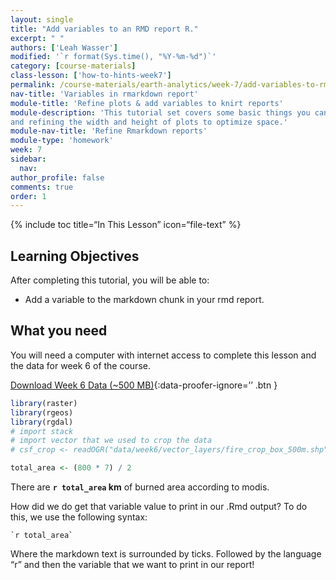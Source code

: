 ```yaml
---
layout: single
title: "Add variables to an RMD report R."
excerpt: " "
authors: ['Leah Wasser']
modified: '`r format(Sys.time(), "%Y-%m-%d")`'
category: [course-materials]
class-lesson: ['how-to-hints-week7']
permalink: /course-materials/earth-analytics/week-7/add-variables-to-rmarkdown-report/
nav-title: 'Variables in rmarkdown report'
module-title: 'Refine plots & add variables to knirt reports'
module-description: 'This tutorial set covers some basic things you can do to refine your plots in Rmarkdown document. It covers plotting in grids, adding titles to plotRGB() plots
and refining the width and height of plots to optimize space.'
module-nav-title: 'Refine Rmarkdown reports'
module-type: 'homework'
week: 7
sidebar:
  nav:
author_profile: false
comments: true
order: 1
---
```


{% include toc title="In This Lesson" icon="file-text" %}

<div class='notice--success' markdown="1">

## <i class="fa fa-graduation-cap" aria-hidden="true"></i> Learning Objectives

After completing this tutorial, you will be able to:

* Add a variable to the markdown chunk in your rmd report.

## <i class="fa fa-check-square-o fa-2" aria-hidden="true"></i> What you need

You will need a computer with internet access to complete this lesson and the
data for week 6 of the course.

[<i class="fa fa-download" aria-hidden="true"></i> Download Week 6 Data (~500 MB)](https://ndownloader.figshare.com/files/7677208){:data-proofer-ignore='' .btn }
</div>


```r
library(raster)
library(rgeos)
library(rgdal)
# import stack
# import vector that we used to crop the data
# csf_crop <- readOGR("data/week6/vector_layers/fire_crop_box_500m.shp")

```

```r

total_area <- (800 * 7) / 2
```


There are **`r total_area` km** of burned area according to modis.

How did we do get that variable value to print in our .Rmd output?
To do this, we use the following syntax:

<div class="highlighter-rouge">
<pre class="highlight"><code>`r total_area`
</code></pre>
</div>

Where the markdown text is surrounded by ticks. Followed by the language "r"
and then the variable that we want to print in our report!
